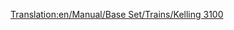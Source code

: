 [[Translation:en/Manual/Base Set/Trains/Kelling 3100]]
{{en/Manual/Base Set/Trains/Trains|Cost=£21,093 ($42.186)
|Speed=104 kph (65 mph)
|Weight=110 t
|Power=1,500 hp (1,119 kW)
|Annual=£1,599 ($3.198)
|Designed=1958
|Lifespan=22
|Capacity=N/A
|Description=
|Real-life=
}}
